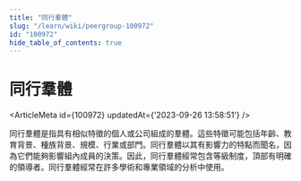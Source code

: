 ```yaml
---
title: "同行羣體"
slug: "/learn/wiki/peergroup-100972"
id: "100972"
hide_table_of_contents: true
---
```



# 同行羣體

<ArticleMeta id={100972} updatedAt={'2023-09-26 13:58:51'} />
<div className='border-solid border-b border-t-0 my-4 border-[var(--ifm-color-gray-300)]' />

同行羣體是指具有相似特徵的個人或公司組成的羣體。這些特徵可能包括年齡、教育背景、種族背景、規模、行業或部門。同行羣體以其有影響力的特點而聞名，因為它們能夠影響組內成員的決策。因此，同行羣體經常包含等級制度，頂部有明確的領導者。同行羣體經常在許多學術和專業領域的分析中使用。
